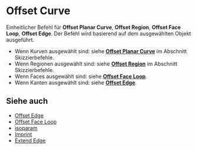 
# Offset Curve

<Reference shortcut="O" command="Offset Curve" button="Rechts von der Befehlsleiste"  buttonIcon="button-offset-curve"/>

Einheitlicher Befehl für **Offset Planar Curve**, **Offset Region**, **Offset Face Loop**, **Offset Edge**. Der Befehl wird basierend auf dem ausgewählten Objekt ausgeführt.
   - Wenn Kurven ausgewählt sind: siehe [**Offset Planar Curve**](/sketch/offset-planar-curve) im Abschnitt Skizzierbefehle.
   - Wenn Regionen ausgewählt sind: siehe [**Offset Region**](/sketch/offset-region) im Abschnitt Skizzierbefehle.
   - Wenn Faces ausgewählt sind: siehe [**Offset Face Loop**](offset-face-loop).
   - Wenn Kanten ausgewählt sind: siehe [**Offset Edge**](offset-edge).

## Siehe auch
- [Offset Edge](offset-edge)
- [Offset Face Loop](offset-face-loop)
- [isoparam](isoparam)
- [Imprint](imprint)
- [Extend Edge](extend-edge)